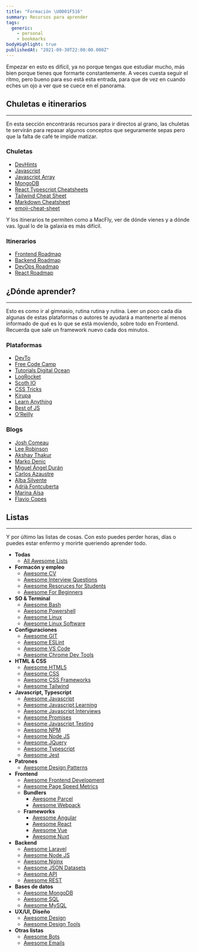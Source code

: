 ```yaml
---
title: "Formación \U0001F516"
summary: Recursos para aprender
tags:
  generic:
    - personal
    - bookmarks
bodyHighlight: true
publishedAt: "2021-09-30T22:00:00.000Z"
---
```


Empezar en esto es difícil, ya no porque tengas que estudiar mucho, más bien porque tienes que formarte constantemente. A veces cuesta seguir el ritmo, pero bueno para eso está esta entrada, para que de vez en cuando eches un ojo a ver que se cuece en el panorama.

## Chuletas e itinerarios

---

En esta sección encontrarás recursos para ir directos al grano, las chuletas te servirán para repasar algunos conceptos que seguramente sepas pero que la falta de café te impide matizar.

### Chuletas

- [DevHints](https://devhints.io/)
- [Javascript](/blog/chuletas/javascript)
- [Javascript Array](/blog/chuletas/javascript-array)
- [MongoDB](/blog/chuletas/mongo)
- [React Typescript Cheatsheets](https://react-typescript-cheatsheet.netlify.app/)
- [Tailwind Cheat Sheet](https://nerdcave.com/tailwind-cheat-sheet)
- [Markdown Cheatsheet](https://github.com/adam-p/markdown-here/wiki/Markdown-Cheatsheet)
- [emoji-cheat-sheet](https://github.com/ikatyang/emoji-cheat-sheet)

Y los itinerarios te permiten como a MacFly, ver de dónde vienes y a dónde vas. Igual lo de la galaxia es más difícil.

### Itinerarios

- [Frontend Roadmap](https://roadmap.sh/frontend)
- [Backend Roadmap](https://roadmap.sh/backend)
- [DevOps Roadmap](https://roadmap.sh/devops)
- [React Roadmap](https://roadmap.sh/react)

## ¿Dónde aprender?

---

Esto es como ir al gimnasio, rutina rutina y rutina. Leer un poco cada día algunas de estas plataformas o autores te ayudará a mantenerte al menos informado de qué es lo que se está moviendo, sobre todo en Frontend. Recuerda que sale un framework nuevo cada dos minutos.

### Plataformas

- [DevTo](https://dev.to/)
- [Free Code Camp](https://www.freecodecamp.org/news/tag/web-development/)
- [Tutorials Digital Ocean](https://www.digitalocean.com/community/tutorials)
- [LogRocket](https://blog.logrocket.com/)
- [Scoth IO](https://scotch.io/)
- [CSS Tricks](https://css-tricks.com/)
- [Kirupa](https://www.kirupa.com/)
- [Learn Anything](https://learn-anything.xyz/)
- [Best of JS](https://bestofjs.org/)
- [O’Reilly](https://learning.oreilly.com/home/)

### Blogs

- [Josh Comeau](https://www.joshwcomeau.com/)
- [Lee Robinson](https://leerob.io/blog)
- [Akshay Thakur](https://www.akshay.rocks/)
- [Marko Denic](https://markodenic.com/blog/)
- [Miguel Ángel Durán](https://midu.dev/)
- [Carlos Azaustre](https://carlosazaustre.es/)
- [Alba Silvente](https://www.dawntraoz.com/)
- [Adrià Fontcuberta](https://afontcu.dev/)
- [Marina Aísa](https://marinaaisa.com/es/)
- [Flavio Copes](https://flaviocopes.com/)

## Listas

---

Y por último las listas de cosas. Con esto puedes perder horas, días o puedes estar enfermo y morirte queriendo aprender todo.

- **Todas**
  - [All Awesome Lists](https://github.com/sindresorhus/awesome)
- **Formacón y empleo**
  - [Awesome CV](https://github.com/posquit0/Awesome-CV)
  - [Awesome Interview Questions](https://github.com/MaximAbramchuck/awesome-interview-questions)
  - [Awesome Resoruces for Students](https://github.com/dipakkr/A-to-Z-Resources-for-Students)
  - [Awesome For Beginners](https://github.com/MunGell/awesome-for-beginners)
- **SO & Terminal**
  - [Awesome Bash](https://github.com/awesome-lists/awesome-bash)
  - [Awesome Powershell](https://github.com/janikvonrotz/awesome-powershell)
  - [Awesome Linux](https://github.com/aleksandar-todorovic/awesome-linux)
  - [Awesome Linux Software](https://github.com/luong-komorebi/Awesome-Linux-Software)
- **Configuraciones**
  - [Awesome GIT](https://github.com/dictcp/awesome-git)
  - [Awesome ESLint](https://github.com/dustinspecker/awesome-eslint)
  - [Awesome VS Code](https://github.com/viatsko/awesome-vscode)
  - [Awesome Chrome Dev Tools](https://github.com/ChromeDevTools/awesome-chrome-devtools)
- **HTML & CSS**
  - [Awesome HTML5](https://github.com/diegocard/awesome-html5)
  - [Awesome CSS](https://github.com/awesome-css-group/awesome-css)
  - [Awesome CSS Frameworks](https://github.com/troxler/awesome-css-frameworks)
  - [Awesome Tailwind](https://github.com/aniftyco/awesome-tailwindcss)
- **Javascript, Typescript**
  - [Awesome Javascript](https://github.com/sorrycc/awesome-javascript)
  - [Awesome Javascript Learning](https://github.com/micromata/awesome-javascript-learning)
  - [Awesome Javascript Interviews](https://github.com/rohan-paul/Awesome-JavaScript-Interviews)
  - [Awesome Promises](https://github.com/wbinnssmith/awesome-promises)
  - [Awesome Javascript Testing](https://github.com/MarcL/awesome-javascript-testing)
  - [Awesome NPM](https://github.com/sindresorhus/awesome-npm)
  - [Awesome Node JS](https://github.com/sindresorhus/awesome-nodejs)
  - [Awesome JQuery](https://github.com/petk/awesome-jquery)
  - [Awesome Typescript](https://github.com/dzharii/awesome-typescript)
  - [Awesome Jest](https://github.com/jest-community/awesome-jest)
- **Patrones**
  - [Awesome Design Patterns](https://github.com/DovAmir/awesome-design-patterns)
- **Frontend**
  - [Awesome Frontend Development](https://github.com/dypsilon/frontend-dev-bookmarks)
  - [Awesome Page Speed Metrics](https://github.com/csabapalfi/awesome-pagespeed-metrics)
  - **Bundlers**
    - [Awesome Parcel](https://github.com/parcel-bundler/awesome-parcel)
    - [Awesome Webpack](https://github.com/webpack-contrib/awesome-webpack)
  - **Frameworks**
    - [Awesome Angular](https://github.com/PatrickJS/awesome-angular)
    - [Awesome React](https://github.com/enaqx/awesome-react)
    - [Awesome Vue](https://github.com/vuejs/awesome-vue)
    - [Awesome Nuxt](https://github.com/nuxt-community/awesome-nuxt)
- **Backend**
  - [Awesome Laravel](https://github.com/chiraggude/awesome-laravel)
  - [Awesome Node JS](https://github.com/sindresorhus/awesome-nodejs)
  - [Awesome Nginx](https://github.com/fcambus/nginx-resources)
  - [Awesome JSON Datasets](https://github.com/jdorfman/awesome-json-datasets)
  - [Awesome API](https://github.com/TonnyL/Awesome_APIs)
  - [Awesome REST](https://github.com/marmelab/awesome-rest)
- **Bases de datos**
  - [Awesome MongoDB](https://github.com/ramnes/awesome-mongodb)
  - [Awesome SQL](https://github.com/danhuss/awesome-sql)
  - [Awesome MySQL](https://github.com/shlomi-noach/awesome-mysql)
- **UX/UI, Diseño**
  - [Awesome Design](https://github.com/gztchan/awesome-design)
  - [Awesome Design Tools](https://github.com/goabstract/Awesome-Design-Tools)
- **Otras listas**
  - [Awesome Bots](https://github.com/invocable/awesome-bots)
  - [Awesome Emails](https://github.com/jonathandion/awesome-emails)
